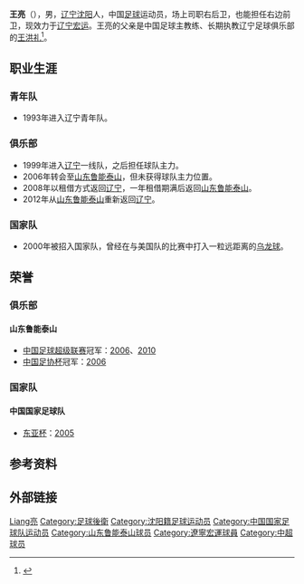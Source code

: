 {{Otheruses|王亮}}
{{Football player infobox
| playername = 王亮
| image = 
| fullname = 王亮
| height = 185厘米
| nickname = 
| dateofbirth = {{Birth date and age|year=1979|month=7|day=19}}
| cityofbirth = [[辽宁|辽宁]][[沈阳|沈阳]]
| countryofbirth = {{flagicon|CHN}}[[中国|中国]]
| currentclub = {{flagicon|CHN}}[[辽宁宏运|辽宁宏运]]
| clubnumber = 22
| position = [[后卫_(足球)|后卫]]、[[中场|中场]]
| youthyears = 1993-1998
| youthclubs = {{flagicon|CHN}}辽宁青年队
| years = 1999-2005<br>2006-2011<br>2008<br>2012-至今
| clubs = {{flagicon|CHN}}[[辽宁FC|辽宁]]<br>{{flagicon|CHN}}[[山东鲁能泰山|山东鲁能泰山]]<br>→ {{flagicon|CHN}}[[辽宁FC|辽宁]]（租借）<br>{{flagicon|CHN}}[[辽宁FC|辽宁]]
| caps(goals) = 128（5）<br>{{0}}43（0）<br>{{0}}18（0）<br>{{0}}48（1）
| nationalyears = 2000-02
| nationalteam = {{flagicon|CHN}}[[中国国家足球队|中国]]
| nationalcaps(goals) = {{0}}11（0）
| pcupdate = 2017年7月24日（一） 12:38 (UTC)~
| ntupdate = 2017年7月24日（一） 12:38 (UTC)~
| manageryears =
| managerclubs =
}}

'''王亮'''（{{bd|1979年|7月19日|catIdx=W}}），男，[[辽宁|辽宁]][[沈阳|沈阳]]人，中国[[足球|足球]]运动员，场上司职右后卫，也能担任右边前卫，现效力于[[辽宁宏运|辽宁宏运]]。王亮的父亲是中国足球主教练、长期执教辽宁足球俱乐部的[[王洪礼|王洪礼]]<ref>{{cite news|title=足坛铁帅王洪礼猝死网球场 儿子王亮痛哭失声|url=http://sports.sina.com.cn/j/2007-07-27/13403065702.shtml|accessdate=2017-01-02|work=信息时报|date=2007-07-27|archive-date=2017-01-03|archive-url=https://web.archive.org/web/20170103002736/http://sports.sina.com.cn/j/2007-07-27/13403065702.shtml|dead-url=no}}</ref>。

==职业生涯==
===青年队===
*1993年进入辽宁青年队。
===俱乐部===
*1999年进入[[辽宁FC|辽宁]]一线队，之后担任球队主力。
*2006年转会至[[山东鲁能泰山|山东鲁能泰山]]，但未获得球队主力位置。
*2008年以租借方式返回[[辽宁FC|辽宁]]，一年租借期满后返回[[山东鲁能泰山|山东鲁能泰山]]。
*2012年从[[山东鲁能泰山|山东鲁能泰山]]重新返回[[辽宁FC|辽宁]]。

===国家队===
*2000年被招入国家队，曾经在与美国队的比赛中打入一粒远距离的[[乌龙球|乌龙球]]。

==荣誉==
===俱乐部===
====山东鲁能泰山====
* [[中国足球超级联赛|中国足球超级联赛]]冠军：[[2006年中国足球超级联赛|2006]]、[[2010年中国足球超级联赛|2010]]
* [[中国足协杯|中国足协杯]]冠军：[[2006年中国足协杯|2006]]

===国家队===
====中国国家足球队====
* [[东亚杯|东亚杯]]：[[2005年东亚足球锦标赛|2005]]

== 参考资料 ==
{{reflist}}

== 外部链接 ==
{{2006年山东鲁能泰山名单}}
{{2007年山东鲁能泰山名单}}
{{2009年山东鲁能泰山名单}}
{{2010年山东鲁能泰山名单}}
{{2011年中超分类名单山东}}
{{2012年中超分类名单辽宁}}
{{2013年中超分类名单辽宁}}
{{2014年中超分类名单辽宁}}
{{2016年中超分类名单辽宁}}

{{Authority control}}
{{DEFAULTSORT:WANG王亮}}
[[Category:王姓|Liang亮]]
[[Category:足球後衛|Category:足球後衛]]
[[Category:沈阳籍足球运动员|Category:沈阳籍足球运动员]]
[[Category:中国国家足球队运动员|Category:中国国家足球队运动员]]
[[Category:山东鲁能泰山球员|Category:山东鲁能泰山球员]]
[[Category:遼寧宏運球員|Category:遼寧宏運球員]]
[[Category:中超球员|Category:中超球员]]
